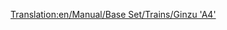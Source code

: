 [[Translation:en/Manual/Base Set/Trains/Ginzu 'A4']]
{{en/Manual/Base Set/Trains/Trains|Image=[[File:en/Manual/Base Set/Trains/Ginzua4.png]]
|Cost=£22,265 ($44.530)
|Speed=128 km/h (80 mph)
|Weight=162 t
|Power=1,200 hp (895 kW)
|Annual=£2,296 ($4.592)
|Designed=1935
|Lifespan=20
|Capacity=N/A
|Description=The most common-used steam train, until diesel trains become available. The Ginzu is available from the early beginning (if you start around 1945), and is the fastest of all the steam engines available. Later the [[en/Manual/Base Set/Trains/SH '8P']] becomes available.
|Real-life=This is a renamed version of the British Gresley A4 locomotive that ran on the [https://en.wikipedia.org/wiki/LNER_Class_A4 London and North Eastern Railway]. A British Gresley A4 locomotive nicknamed "[https://en.wikipedia.org/wiki/LNER_Class_A4_4468_Mallard Mallard]" holds the record for the fastest steam locomotive, reaching 126 mph (202.8 km/h) on 3 July 1938.<br/>

For more information, see [https://en.wikipedia.org/wiki/LNER_Class_A4 Wikipedia] or the [https://www.lner.info/locos/A/a4.php LNER Encyclopedia].
}}